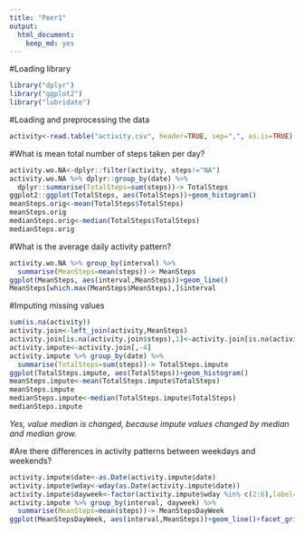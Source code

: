 ```yaml
---
title: "Peer1"
output: 
  html_document: 
    keep_md: yes
---
```

#Loading library
```r
library("dplyr")
library("ggplot2")
library("lubridate")
```

#Loading and preprocessing the data
```r
activity<-read.table("activity.csv", header=TRUE, sep=",", as.is=TRUE)
```

#What is mean total number of steps taken per day?
```r
activity.wo.NA<-dplyr::filter(activity, steps!="NA")
activity.wo.NA %>% dplyr::group_by(date) %>%
  dplyr::summarise(TotalSteps=sum(steps))-> TotalSteps
ggplot2::ggplot(TotalSteps, aes(TotalSteps))+geom_histogram()
meanSteps.orig<-mean(TotalSteps$TotalSteps)
meanSteps.orig
medianSteps.orig<-median(TotalSteps$TotalSteps)
medianSteps.orig
```

#What is the average daily activity pattern?
```r
activity.wo.NA %>% group_by(interval) %>% 
  summarise(MeanSteps=mean(steps))-> MeanSteps
ggplot(MeanSteps, aes(interval,MeanSteps))+geom_line()
MeanSteps[which.max(MeanSteps$MeanSteps),]$interval
```

#Imputing missing values
```r
sum(is.na(activity))
activity.join<-left_join(activity,MeanSteps)
activity.join[is.na(activity.join$steps),1]<-activity.join[is.na(activity.join$steps),4]
activity.impute<-activity.join[,-4]
activity.impute %>% group_by(date) %>% 
  summarise(TotalSteps=sum(steps))-> TotalSteps.impute
ggplot(TotalSteps.impute, aes(TotalSteps))+geom_histogram()
meanSteps.impute<-mean(TotalSteps.impute$TotalSteps)
meanSteps.impute
medianSteps.impute<-median(TotalSteps.impute$TotalSteps)
medianSteps.impute
```
*Yes, value median  is changed, because impute values changed by median and median grow.*

#Are there differences in activity patterns between weekdays and weekends?
```r
activity.impute$date<-as.Date(activity.impute$date)
activity.impute$wday<-wday(as.Date(activity.impute$date))
activity.impute$dayweek<-factor(activity.impute$wday %in% c(2:6),label=c("weekend", "weekday"))
activity.impute %>% group_by(interval, dayweek) %>% 
  summarise(MeanSteps=mean(steps))-> MeanStepsDayWeek
ggplot(MeanStepsDayWeek, aes(interval,MeanSteps))+geom_line()+facet_grid(dayweek~.)
```
